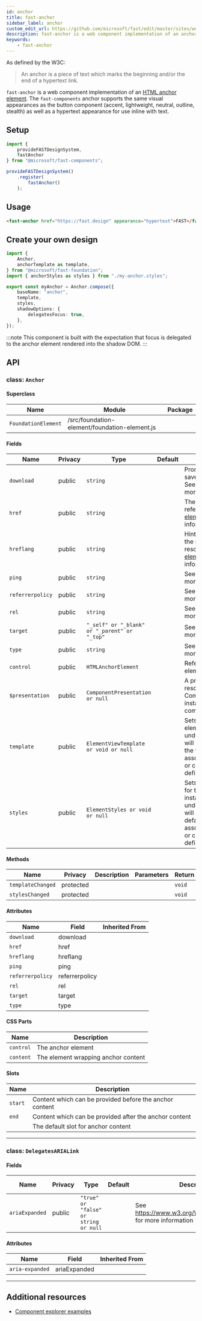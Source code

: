 ```yaml
---
id: anchor
title: fast-anchor
sidebar_label: anchor
custom_edit_url: https://github.com/microsoft/fast/edit/master/sites/website/versioned_docs/version-legacy/components/fast-anchor.mdx
description: fast-anchor is a web component implementation of an anchor element.
keywords:
    - fast-anchor
---
```


As defined by the W3C:

> An anchor is a piece of text which marks the beginning and/or the end of a hypertext link.

`fast-anchor` is a web component implementation of an [HTML anchor element](https://developer.mozilla.org/en-US/docs/Web/HTML/Element/a). The `fast-components` anchor supports the same visual appearances as the button component (accent, lightweight, neutral, outline, stealth) as well as a hypertext appearance for use inline with text.

## Setup

```ts
import {
    provideFASTDesignSystem,
    fastAnchor
} from "@microsoft/fast-components";

provideFASTDesignSystem()
    .register(
        fastAnchor()
    );
```

## Usage

```html live
<fast-anchor href="https://fast.design" appearance="hypertext">FAST</fast-anchor>
```

## Create your own design

```ts
import {
    Anchor,
    anchorTemplate as template,
} from "@microsoft/fast-foundation";
import { anchorStyles as styles } from "./my-anchor.styles";

export const myAnchor = Anchor.compose({
    baseName: "anchor",
    template,
    styles,
    shadowOptions: {
        delegatesFocus: true,
    },
});
```

:::note
This component is built with the expectation that focus is delegated to the anchor element rendered into the shadow DOM.
:::

## API



### class: `Anchor`

#### Superclass

| Name                | Module                                        | Package |
| ------------------- | --------------------------------------------- | ------- |
| `FoundationElement` | /src/foundation-element/foundation-element.js |         |

#### Fields

| Name             | Privacy | Type                                         | Default | Description                                                                                                                                                                         | Inherited From    |
| ---------------- | ------- | -------------------------------------------- | ------- | ----------------------------------------------------------------------------------------------------------------------------------------------------------------------------------- | ----------------- |
| `download`       | public  | `string`                                     |         | Prompts the user to save the linked URL. See [`<a>` element](https://developer.mozilla.org/en-US/docs/Web/HTML/Element/a) for more information.                    |                   |
| `href`           | public  | `string`                                     |         | The URL the hyperlink references. See [`<a>` element](https://developer.mozilla.org/en-US/docs/Web/HTML/Element/a) for more information.                           |                   |
| `hreflang`       | public  | `string`                                     |         | Hints at the language of the referenced resource. See [`<a>` element](https://developer.mozilla.org/en-US/docs/Web/HTML/Element/a) for more information.           |                   |
| `ping`           | public  | `string`                                     |         | See [`<a>` element](https://developer.mozilla.org/en-US/docs/Web/HTML/Element/a) for more information.                                                             |                   |
| `referrerpolicy` | public  | `string`                                     |         | See [`<a>` element](https://developer.mozilla.org/en-US/docs/Web/HTML/Element/a) for more information.                                                             |                   |
| `rel`            | public  | `string`                                     |         | See [`<a>` element](https://developer.mozilla.org/en-US/docs/Web/HTML/Element/a) for more information.                                                             |                   |
| `target`         | public  | `"_self" or "_blank" or "_parent" or "_top"` |         | See [`<a>` element](https://developer.mozilla.org/en-US/docs/Web/HTML/Element/a) for more information.                                                             |                   |
| `type`           | public  | `string`                                     |         | See [`<a>` element](https://developer.mozilla.org/en-US/docs/Web/HTML/Element/a) for more information.                                                             |                   |
| `control`        | public  | `HTMLAnchorElement`                          |         | References the root element                                                                                                                                                         |                   |
| `$presentation`  | public  | `ComponentPresentation or null`              |         | A property which resolves the ComponentPresentation instance for the current component.                                                                                             | FoundationElement |
| `template`       | public  | `ElementViewTemplate or void or null`        |         | Sets the template of the element instance. When undefined, the element will attempt to resolve the template from the associated presentation or custom element definition.          | FoundationElement |
| `styles`         | public  | `ElementStyles or void or null`              |         | Sets the default styles for the element instance. When undefined, the element will attempt to resolve default styles from the associated presentation or custom element definition. | FoundationElement |

#### Methods

| Name              | Privacy   | Description | Parameters | Return | Inherited From    |
| ----------------- | --------- | ----------- | ---------- | ------ | ----------------- |
| `templateChanged` | protected |             |            | `void` | FoundationElement |
| `stylesChanged`   | protected |             |            | `void` | FoundationElement |

#### Attributes

| Name             | Field          | Inherited From |
| ---------------- | -------------- | -------------- |
| `download`       | download       |                |
| `href`           | href           |                |
| `hreflang`       | hreflang       |                |
| `ping`           | ping           |                |
| `referrerpolicy` | referrerpolicy |                |
| `rel`            | rel            |                |
| `target`         | target         |                |
| `type`           | type           |                |

#### CSS Parts

| Name      | Description                         |
| --------- | ----------------------------------- |
| `control` | The anchor element                  |
| `content` | The element wrapping anchor content |

#### Slots

| Name    | Description                                             |
| ------- | ------------------------------------------------------- |
| `start` | Content which can be provided before the anchor content |
| `end`   | Content which can be provided after the anchor content  |
|         | The default slot for anchor content                     |

<hr/>

### class: `DelegatesARIALink`

#### Fields

| Name           | Privacy | Type                                  | Default | Description                                                          | Inherited From |
| -------------- | ------- | ------------------------------------- | ------- | -------------------------------------------------------------------- | -------------- |
| `ariaExpanded` | public  | `"true" or "false" or string or null` |         | See https://www.w3.org/WAI/PF/aria/roles#link for more information |                |

#### Attributes

| Name            | Field        | Inherited From |
| --------------- | ------------ | -------------- |
| `aria-expanded` | ariaExpanded |                |

<hr/>


## Additional resources

* [Component explorer examples](https://explore.fast.design/components/fast-anchor)
